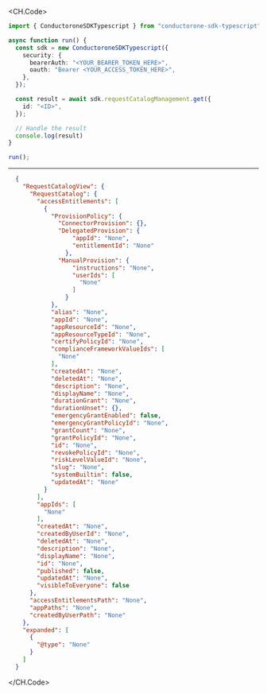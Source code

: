 
<CH.Code>
```typescript Get.ts
import { ConductoroneSDKTypescript } from "conductorone-sdk-typescript";

async function run() {
  const sdk = new ConductoroneSDKTypescript({
    security: {
      bearerAuth: "<YOUR_BEARER_TOKEN_HERE>",
      oauth: "Bearer <YOUR_ACCESS_TOKEN_HERE>",
    },
  });

  const result = await sdk.requestCatalogManagement.get({
    id: "<ID>",
  });

  // Handle the result
  console.log(result)
}

run();
```
---

```json Example Response
  {
    "RequestCatalogView": {
      "RequestCatalog": {
        "accessEntitlements": [
          {
            "ProvisionPolicy": {
              "ConnectorProvision": {},
              "DelegatedProvision": {
                  "appId": "None",
                  "entitlementId": "None"
                },
              "ManualProvision": {
                  "instructions": "None",
                  "userIds": [
                    "None"
                  ]
                }
            },
            "alias": "None",
            "appId": "None",
            "appResourceId": "None",
            "appResourceTypeId": "None",
            "certifyPolicyId": "None",
            "complianceFrameworkValueIds": [
              "None"
            ],
            "createdAt": "None",
            "deletedAt": "None",
            "description": "None",
            "displayName": "None",
            "durationGrant": "None",
            "durationUnset": {},
            "emergencyGrantEnabled": false,
            "emergencyGrantPolicyId": "None",
            "grantCount": "None",
            "grantPolicyId": "None",
            "id": "None",
            "revokePolicyId": "None",
            "riskLevelValueId": "None",
            "slug": "None",
            "systemBuiltin": false,
            "updatedAt": "None"
          }
        ],
        "appIds": [
          "None"
        ],
        "createdAt": "None",
        "createdByUserId": "None",
        "deletedAt": "None",
        "description": "None",
        "displayName": "None",
        "id": "None",
        "published": false,
        "updatedAt": "None",
        "visibleToEveryone": false
      },
      "accessEntitlementsPath": "None",
      "appPaths": "None",
      "createdByUserPath": "None"
    },
    "expanded": [
      {
        "@type": "None"
      }
    ]
  }
```
</CH.Code>
